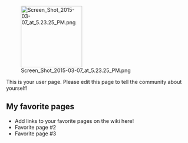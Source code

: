 [[File:Screen Shot 2015-03-07 at 5.23.25 PM.png|thumb|166px|right]]

This is your user page. Please edit this page to tell the community about yourself!

==My favorite pages==

* Add links to your favorite pages on the wiki here!
* Favorite page #2
* Favorite page #3
